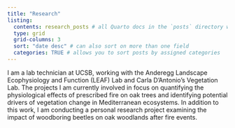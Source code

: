 ```yaml
---
title: "Research"
listing: 
  contents: research_posts # all Quarto docs in the `posts` directory will be included on your listing page
  type: grid
  grid-columns: 3 
  sort: "date desc" # can also sort on more than one field
  categories: TRUE # allows you to sort posts by assigned categories 
---
```


I am a lab technician at UCSB, working with the Anderegg Landscape Ecophysiology and Function (LEAF) Lab and Carla D'Antonio's Vegetation Lab. The projects I am currently involved in focus on quantifying the physiological effects of prescribed fire on oak trees and identifying potential drivers of vegetation change in Mediterranean ecosystems. In addition to this work, I am conducting a personal research project examining the impact of woodboring beetles on oak woodlands after fire events.

